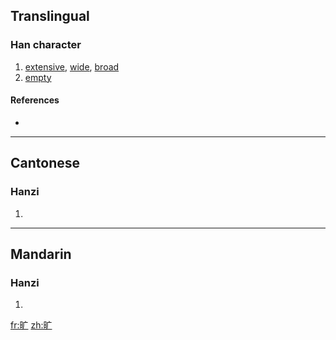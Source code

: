 {{also|曠}}
==Translingual==

===Han character===
{{Han char|rn=72|rad=日|as=03|sn=7|four=|canj=日戈 (AI)}}

# [[extensive]], [[wide]], [[broad]]
# [[empty]]

====References====
* {{Han ref|kx=0490.221|hdz=21487.180|uh=65F7|ud=26103}}

----

==Cantonese==

===Hanzi===
{{yue-hanzi|jyut=|y=kwong3|tra=曠}}

# {{defn|Cantonese}}

----

==Mandarin==

===Hanzi===
{{cmn-hanzi|tra=曠|pin=[[kuàng]] ([[kuang4]])|wg=k'uang<sup>4</sup>}}

# {{defn|Mandarin}}

[[fr:旷]]
[[zh:旷]]
